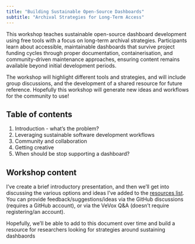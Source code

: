 ```yaml
---
title: "Building Sustainable Open-Source Dashboards"
subtitle: "Archival Strategies for Long-Term Access"
---
```


This workshop teaches sustainable open-source dashboard development using free tools with a focus on long-term archival strategies. Participants learn about accessible, maintainable dashboards that survive project funding cycles through proper documentation, containerisation, and community-driven maintenance approaches, ensuring content remains available beyond initial development periods.

The workshop will highlight different tools and strategies, and will include group discussions, and the development of a shared resource for future reference. Hopefully this workshop will generate new ideas and workflows for the community to use!

## Table of contents

1. Introduction - what's the problem?
2. Leveraging sustainable software development workflows
3. Community and collaboration
4. Getting creative
5. When should be stop supporting a dashboard?

## Workshop content

I've create a brief introductory presentation, and then we'll get into discussing the various options and ideas I've added to the [resources list](list.qmd). You can provide feedback/suggestions/ideas via the GitHub discussions (requires a GitHub account), or via the VeVox Q&A (doesn't require registering/an account).

Hopefully, we'll be able to add to this document over time and build a resource for researchers looking for strategies around sustaining dashbaords